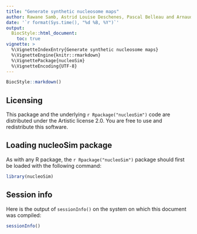 ```yaml
---
title: "Generate synthetic nucleosome maps"
author: Rawane Samb, Astrid Louise Deschenes, Pascal Belleau and Arnaud Droit
date: '`r format(Sys.time(), "%d %B, %Y")`'
output:
  BiocStyle::html_document:
    toc: true
vignette: >
  %\VignetteIndexEntry{Generate synthetic nucleosome maps}
  %\VignetteEngine{knitr::rmarkdown}
  %\VignettePackage{nucleoSim}
  %\VignetteEncoding{UTF-8}
---
```


```r
BiocStyle::markdown()
```

## Licensing

This package and the underlying `r Rpackage("nucleoSim")` code are 
distributed under the Artistic license 2.0. You are free to use and 
redistribute this software.


## Loading nucleoSim package

As with any R package, the `r Rpackage("nucleoSim")` package should 
first be loaded with the following command:

```r
library(nucleoSim)
```


## Session info

Here is the output of `sessionInfo()` on the system on which this document was 
compiled:

```r
sessionInfo()
```
